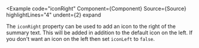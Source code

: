 
<Example
  code="iconRight"
  Component={Component}
  Source={Source}
  highlightLines="4"
  undent={2}
  expand
>
  The `iconRight` property can be used to add an icon to the right of the
  summary text.  This will be added in addition to the default icon on the
  left.  If you don't want an icon on the left then set `iconLeft` to `false`.
</Example>
